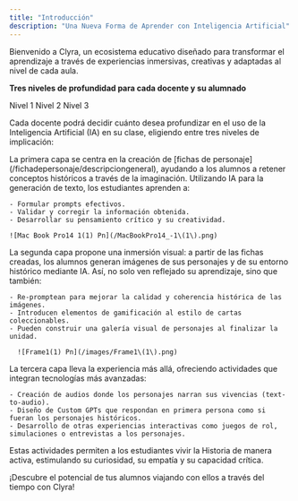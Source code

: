 ```yaml
---
title: "Introducción"
description: "Una Nueva Forma de Aprender con Inteligencia Artificial"
---
```


Bienvenido a Clyra, un ecosistema educativo diseñado para transformar el aprendizaje a través de experiencias inmersivas, creativas y adaptadas al nivel de cada aula.

**Tres niveles de profundidad para cada docente y su alumnado**

<CardGroup cols="3">
  <Card title="Fichas de Personaje" icon="newspaper" iconType="duotone" color="#851F6A" href="/fichadepersonaje/descripciongeneral">
    Nivel 1
  </Card>
  <Card title="Cartas de Personaje" icon="cards-blank" iconType="duotone" color="#851F6A" href="/cartadepersonaje/descripciongeneral">
    Nivel 2
  </Card>
  <Card title="Actividades Inmersivas" icon="sparkles" iconType="duotone" color="#851F6A" href="/actividadesinmersivas/descripciongeneral">
    Nivel 3
  </Card>
</CardGroup>

Cada docente podrá decidir cuánto desea profundizar en el uso de la Inteligencia Artificial (IA) en su clase, eligiendo entre tres niveles de implicación:

<AccordionGroup>
  <Accordion title="Fichas de Personajes (Text-to-Text)" icon="newspaper" iconType="duotone">
    La primera capa se centra en la creación de [fichas de personaje](/fichadepersonaje/descripciongeneral), ayudando a los alumnos a retener conceptos históricos a través de la imaginación. Utilizando IA para la generación de texto, los estudiantes aprenden a:

    - Formular prompts efectivos.
    - Validar y corregir la información obtenida.
    - Desarrollar su pensamiento crítico y su creatividad.

    ![Mac Book Pro14 1(1) Pn](/MacBookPro14_-1\(1\).png)
  </Accordion>
  <Accordion title="Cartas de Personaje (Text-to-Image)" icon="cards-blank" iconType="duotone">
    La segunda capa propone una inmersión visual: a partir de las fichas creadas, los alumnos generan imágenes de sus personajes y de su entorno histórico mediante IA. Así, no solo ven reflejado su aprendizaje, sino que también:

    - Re-promptean para mejorar la calidad y coherencia histórica de las imágenes.
    - Introducen elementos de gamificación al estilo de cartas coleccionables.
    - Pueden construir una galería visual de personajes al finalizar la unidad.

      ![Frame1(1) Pn](/images/Frame1\(1\).png)
  </Accordion>
  <Accordion title="Actividades Inmersivas (Experiencias Avanzadas con IA) " icon="sparkles" iconType="duotone">
    La tercera capa lleva la experiencia más allá, ofreciendo actividades que integran tecnologías más avanzadas:

    - Creación de audios donde los personajes narran sus vivencias (text-to-audio).
    - Diseño de Custom GPTs que respondan en primera persona como si fueran los personajes históricos.
    - Desarrollo de otras experiencias interactivas como juegos de rol, simulaciones o entrevistas a los personajes.
  </Accordion>
</AccordionGroup>

Estas actividades permiten a los estudiantes vivir la Historia de manera activa, estimulando su curiosidad, su empatía y su capacidad crítica.

¡Descubre el potencial de tus alumnos viajando con ellos a través del tiempo con Clyra\!